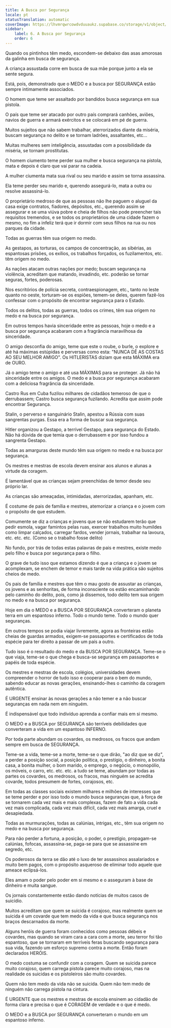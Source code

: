 ```yaml
---
title: A Busca por Segurança
locale: pt
statusTranslation: automatic
coverImage: https://lhvmrqwrcowdvduuaukz.supabase.co/storage/v1/object/public/strapi-uploads/small_cover-educacion-fundamental.webp-2d51a7828a2b1309555be27f7e2a61a0.webp
sidebar:
    label: 6. A Busca por Segurança
    order: 6
---
```

Quando os pintinhos têm medo, escondem-se debaixo das asas amorosas da galinha em busca de segurança.

A criança assustada corre em busca de sua mãe porque junto a ela se sente segura.

Está, pois, demonstrado que o MEDO e a busca por SEGURANÇA estão sempre intimamente associados.

O homem que teme ser assaltado por bandidos busca segurança em sua pistola.

O país que teme ser atacado por outro país comprará canhões, aviões, navios de guerra e armará exércitos e se colocará em pé de guerra.

Muitos sujeitos que não sabem trabalhar, aterrorizados diante da miséria, buscam segurança no delito e se tornam ladrões, assaltantes, etc...

Muitas mulheres sem inteligência, assustadas com a possibilidade da miséria, se tornam prostitutas.

O homem ciumento teme perder sua mulher e busca segurança na pistola, mata e depois é claro que vai parar na cadeia.

A mulher ciumenta mata sua rival ou seu marido e assim se torna assassina.

Ela teme perder seu marido e, querendo assegurá-lo, mata a outra ou resolve assassiná-lo.

O proprietário medroso de que as pessoas não lhe paguem o aluguel da casa exige contratos, fiadores, depósitos, etc., querendo assim se assegurar e se uma viúva pobre e cheia de filhos não pode preencher tais requisitos tremendos, e se todos os proprietários de uma cidade fazem o mesmo, no fim a infeliz terá que ir dormir com seus filhos na rua ou nos parques da cidade.

Todas as guerras têm sua origem no medo.

As gestapos, as torturas, os campos de concentração, as sibérias, as espantosas prisões, os exílios, os trabalhos forçados, os fuzilamentos, etc. têm origem no medo.

As nações atacam outras nações por medo; buscam segurança na violência, acreditam que matando, invadindo, etc. poderão se tornar seguras, fortes, poderosas.

Nos escritórios de polícia secreta, contraespionagem, etc., tanto no leste quanto no oeste, torturam-se os espiões, temem-se deles, querem fazê-los confessar com o propósito de encontrar segurança para o Estado.

Todos os delitos, todas as guerras, todos os crimes, têm sua origem no medo e na busca por segurança.

Em outros tempos havia sinceridade entre as pessoas, hoje o medo e a busca por segurança acabaram com a fragrância maravilhosa da sinceridade.

O amigo desconfia do amigo, teme que este o roube, o burle, o explore e até há máximas estúpidas e perversas como esta: "NUNCA DÊ AS COSTAS AO SEU MELHOR AMIGO". Os HITLERISTAS diziam que esta MÁXIMA era de OURO.

Já o amigo teme o amigo e até usa MÁXIMAS para se proteger. Já não há sinceridade entre os amigos. O medo e a busca por segurança acabaram com a deliciosa fragrância da sinceridade.

Castro Rus em Cuba fuzilou milhares de cidadãos temeroso de que o derrubassem; Castro busca segurança fuzilando. Acredita que assim pode encontrar Segurança.

Stalin, o perverso e sanguinário Stalin, apestou a Rússia com suas sangrentas purgas. Essa era a forma de buscar sua segurança.

Hitler organizou a Gestapo, a terrível Gestapo, para segurança do Estado. Não há dúvida de que temia que o derrubassem e por isso fundou a sangrenta Gestapo.

Todas as amarguras deste mundo têm sua origem no medo e na busca por segurança.

Os mestres e mestras de escola devem ensinar aos alunos e alunas a virtude da coragem.

É lamentável que as crianças sejam preenchidas de temor desde seu próprio lar.

As crianças são ameaçadas, intimidadas, aterrorizadas, apanham, etc.

É costume de pais de família e mestres, atemorizar a criança e o jovem com o propósito de que estudem.

Comumente se diz a crianças e jovens que se não estudarem terão que pedir esmola, vagar famintos pelas ruas, exercer trabalhos muito humildes como limpar calçados, carregar fardos, vender jornais, trabalhar na lavoura, etc. etc. etc. (Como se o trabalho fosse delito)

No fundo, por trás de todas estas palavras de pais e mestres, existe medo pelo filho e busca por segurança para o filho.

O grave de tudo isso que estamos dizendo é que a criança e o jovem se acomplexam, se enchem de temor e mais tarde na vida prática são sujeitos cheios de medo.

Os pais de família e mestres que têm o mau gosto de assustar as crianças, os jovens e as senhoritas, de forma inconsciente os estão encaminhando pelo caminho do delito, pois, como já dissemos, todo delito tem sua origem no medo e na busca por segurança.

Hoje em dia o MEDO e a BUSCA POR SEGURANÇA converteram o planeta terra em um espantoso inferno. Todo o mundo teme. Todo o mundo quer seguranças.

Em outros tempos se podia viajar livremente, agora as fronteiras estão cheias de guardas armados, exigem-se passaportes e certificados de toda espécie para ter direito a passar de um país a outro.

Tudo isso é o resultado do medo e da BUSCA POR SEGURANÇA. Teme-se o que viaja, teme-se o que chega e busca-se segurança em passaportes e papéis de toda espécie.

Os mestres e mestras de escola, colégios, universidades devem compreender o horror de tudo isso e cooperar para o bem do mundo, sabendo educar as novas gerações, ensinando-lhes o caminho da coragem autêntica.

É URGENTE ensinar às novas gerações a não temer e a não buscar seguranças em nada nem em ninguém.

É indispensável que todo indivíduo aprenda a confiar mais em si mesmo.

O MEDO e a BUSCA por SEGURANÇA são terríveis debilidades que converteram a vida em um espantoso INFERNO.

Por toda parte abundam os covardes, os medrosos, os fracos que andam sempre em busca de SEGURANÇA.

Teme-se a vida, teme-se a morte, teme-se o que dirão, "ao diz que se diz", a perder a posição social, a posição política, o prestígio, o dinheiro, a bonita casa, a bonita mulher, o bom marido, o emprego, o negócio, o monopólio, os móveis, o carro, etc. etc. etc. a tudo se teme, abundam por todas as partes os covardes, os medrosos, os fracos, mas ninguém se acredita covarde, todos presumem de fortes, corajosos, etc.

Em todas as classes sociais existem milhares e milhões de interesses que se teme perder e por isso todo o mundo busca seguranças que, à força de se tornarem cada vez mais e mais complexas, fazem de fato a vida cada vez mais complicada, cada vez mais difícil, cada vez mais amarga, cruel e desapiedada.

Todas as murmurações, todas as calúnias, intrigas, etc., têm sua origem no medo e na busca por segurança.

Para não perder a fortuna, a posição, o poder, o prestígio, propagam-se calúnias, fofocas, assassina-se, paga-se para que se assassine em segredo, etc.

Os poderosos da terra se dão até o luxo de ter assassinos assalariados e muito bem pagos, com o propósito asqueroso de eliminar todo aquele que ameace eclipsá-los.

Eles amam o poder pelo poder em si mesmo e o asseguram à base de dinheiro e muita sangue.

Os jornais constantemente estão dando notícias de muitos casos de suicídio.

Muitos acreditam que quem se suicida é corajoso, mas realmente quem se suicida é um covarde que tem medo da vida e que busca segurança nos braços descarnados da morte.

Alguns heróis de guerra foram conhecidos como pessoas débeis e covardes, mas quando se viram cara a cara com a morte, seu terror foi tão espantoso, que se tornaram em terríveis feras buscando segurança para sua vida, fazendo um esforço supremo contra a morte. Então foram declarados HERÓIS.

O medo costuma se confundir com a coragem. Quem se suicida parece muito corajoso, quem carrega pistola parece muito corajoso, mas na realidade os suicidas e os pistoleiros são muito covardes.

Quem não tem medo da vida não se suicida. Quem não tem medo de ninguém não carrega pistola na cintura.

É URGENTE que os mestres e mestras de escola ensinem ao cidadão de forma clara e precisa o que é CORAGEM de verdade e o que é medo.

O MEDO e a BUSCA por SEGURANÇA converteram o mundo em um espantoso inferno.

